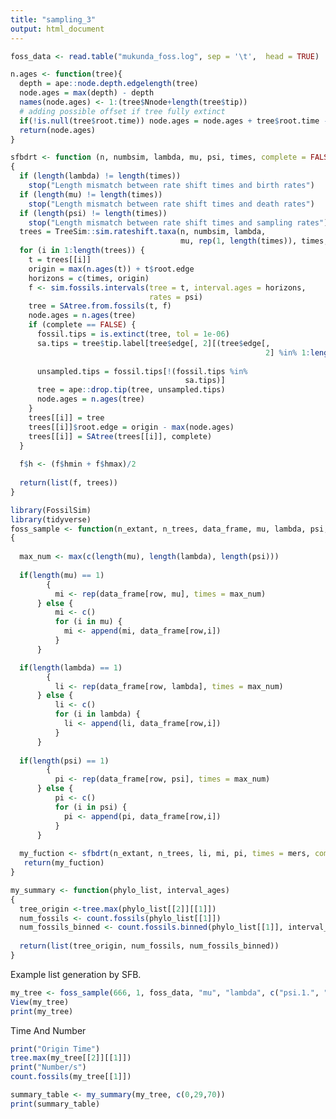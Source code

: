```yaml
---
title: "sampling_3"
output: html_document
---
```


```r
foss_data <- read.table("mukunda_foss.log", sep = '\t',  head = TRUE)
```

```r
n.ages <- function(tree){
  depth = ape::node.depth.edgelength(tree)
  node.ages = max(depth) - depth
  names(node.ages) <- 1:(tree$Nnode+length(tree$tip))
  # adding possible offset if tree fully extinct
  if(!is.null(tree$root.time)) node.ages = node.ages + tree$root.time - max(node.ages)
  return(node.ages)
}
```
```r
sfbdrt <- function (n, numbsim, lambda, mu, psi, times, complete = FALSE) 
{
  if (length(lambda) != length(times)) 
    stop("Length mismatch between rate shift times and birth rates")
  if (length(mu) != length(times)) 
    stop("Length mismatch between rate shift times and death rates")
  if (length(psi) != length(times)) 
    stop("Length mismatch between rate shift times and sampling rates")
  trees = TreeSim::sim.rateshift.taxa(n, numbsim, lambda, 
                                      mu, rep(1, length(times)), times, complete = TRUE)
  for (i in 1:length(trees)) {
    t = trees[[i]]
    origin = max(n.ages(t)) + t$root.edge
    horizons = c(times, origin)
    f <- sim.fossils.intervals(tree = t, interval.ages = horizons, 
                               rates = psi)
    tree = SAtree.from.fossils(t, f)
    node.ages = n.ages(tree)
    if (complete == FALSE) {
      fossil.tips = is.extinct(tree, tol = 1e-06)
      sa.tips = tree$tip.label[tree$edge[, 2][(tree$edge[, 
                                                         2] %in% 1:length(tree$tip.label)) & (tree$edge.length == 
                                                                                                0)]]
      unsampled.tips = fossil.tips[!(fossil.tips %in% 
                                       sa.tips)]
      tree = ape::drop.tip(tree, unsampled.tips)
      node.ages = n.ages(tree)
    }
    trees[[i]] = tree
    trees[[i]]$root.edge = origin - max(node.ages)
    trees[[i]] = SAtree(trees[[i]], complete)
  }
  
  f$h <- (f$hmin + f$hmax)/2
  
  return(list(f, trees))
}
```

```r
library(FossilSim)
library(tidyverse)
foss_sample <- function(n_extant, n_trees, data_frame, mu, lambda, psi, row, mers)
{
  
  max_num <- max(c(length(mu), length(lambda), length(psi)))
  
  if(length(mu) == 1) 
        {  
          mi <- rep(data_frame[row, mu], times = max_num)
      } else {
          mi <- c()
          for (i in mu) {
            mi <- append(mi, data_frame[row,i])
          }
      }

  if(length(lambda) == 1) 
        {  
          li <- rep(data_frame[row, lambda], times = max_num)
      } else {
          li <- c()
          for (i in lambda) {
            li <- append(li, data_frame[row,i])
          }
      }
  
  if(length(psi) == 1) 
        {  
          pi <- rep(data_frame[row, psi], times = max_num)
      } else {
          pi <- c()
          for (i in psi) {
            pi <- append(pi, data_frame[row,i])
          }
      }
 
  my_fuction <- sfbdrt(n_extant, n_trees, li, mi, pi, times = mers, complete = TRUE)
   return(my_fuction)
}
```

```r
my_summary <- function(phylo_list, interval_ages)
{
  tree_origin <-tree.max(phylo_list[[2]][[1]])
  num_fossils <- count.fossils(phylo_list[[1]])
  num_fossils_binned <- count.fossils.binned(phylo_list[[1]], interval_ages)
  
  return(list(tree_origin, num_fossils, num_fossils_binned))
}
```
 

Example list generation by SFB. 
```r
my_tree <- foss_sample(666, 1, foss_data, "mu", "lambda", c("psi.1.", "psi.2.", "psi.3."), 120, c(0, 29, 70))
View(my_tree)
print(my_tree)
```
Time And Number
```r
print("Origin Time")
tree.max(my_tree[[2]][[1]]) 
print("Number/s")
count.fossils(my_tree[[1]]) 
```
```r
summary_table <- my_summary(my_tree, c(0,29,70))
print(summary_table)
```